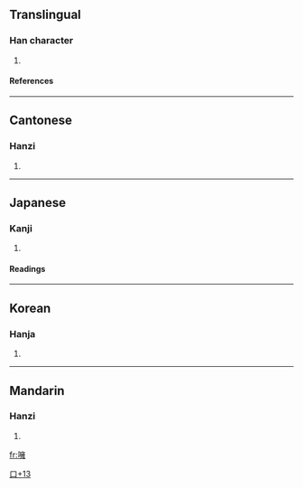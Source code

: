 ==Translingual==
===Han character===
{{Han char|rn=30|rad=口|as=13|sn=16|four=6001<sub>4</sub>|canj=口卜女土 (RYVG)}}
# {{defn|Han}}
====References====
{{Han ref|kx=0210.280|dkj=04400|dj=0433.160|hdz=10694.020|uh=5670|ud=22128|bh=E8FC|bd=59644}}
----
==Cantonese==
===Hanzi===
{{yue-hanzi|jyut=|y=yung1}}
# {{defn|Cantonese}}
----
==Japanese==
===Kanji===
{{ja-kanji|grade=|rs=口13}}
# {{defn|Japanese}} 
====Readings====
{{ja-readings|on=[[よう]] (yō), [[ゆ]] (yu)|kun=[[むつぶ]] (mutsubu), [[むせぶ]] (musebu)}}
----
==Korean==
===Hanja===
{{ko-hanja|hangeul=[[옹]]|rv=ong|mr=ong}}
# {{defn|Korean}}


[[Category:CJKV Character articles lacking a common meaning|口+13]]
----
==Mandarin==
===Hanzi===
{{cmn-hanzi|pin=[[xué]] (xue2), [[yōng]] (yong1)|wg=hsüeh<sup>2</sup>, yung<sup>1</sup>}}
# {{defn|Mandarin}}

[[fr:噰]]
